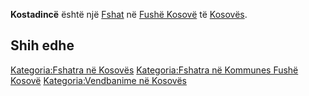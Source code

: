 {{Fshat në Kosovës
 | Emri                = Kostadincë
| sqi_N_name = Kostadincë
| sqi_N_FULL_NAME_RO = Kostadincë
| sqi_N_FULL_NAME_ND_RO = Kostadince
| sqi_N_SORT_NAME_RG = KOSTADINCE
| sqi_N_FULL_NAME_RG = Kostadincë
| sqi_N_FULL_NAME_ND_RG = Kostadince
| sqi_V_name = Konstantini
| sqi_V_FULL_NAME_RO = Konstantini
| sqi_V_FULL_NAME_ND_RO = Konstantini
| sqi_V_SORT_NAME_RG = KONSTANTINI
| sqi_V_FULL_NAME_RG = Konstantini
| sqi_V_FULL_NAME_ND_RG = Konstantini
| srp_N_name = Kostadince
| srp_N_FULL_NAME_RO = Kostadince
| srp_N_FULL_NAME_ND_RO = Kostadince
| srp_N_SORT_NAME_RG = KOSTADINCE
| srp_N_FULL_NAME_RG = Kostadince
| srp_N_FULL_NAME_ND_RG = Kostadince
| srp_NS_name = Костадинце
| srp_NS_FULL_NAME_RO = Костадинце
| srp_NS_FULL_NAME_ND_RO = Костадинце
| srp_NS_SORT_NAME_RG = КОСТАДИНЦЕ
| srp_NS_FULL_NAME_RG = Костадинце
| srp_NS_FULL_NAME_ND_RG = Костадинце
| std_V_name = Kostandinca
| std_V_FULL_NAME_RO = Kostandinca Konstantin
| std_V_FULL_NAME_ND_RO = Kostandinca Konstantin
| std_V_SORT_NAME_RG = KOSTANDINCA KONSTANTIN
| std_V_FULL_NAME_RG = Kostandinca Konstantin
| std_V_FULL_NAME_ND_RG = Kostandinca Konstantin

 | Emri (Rasa dhanore) = 
 | Figura              = 
 | Shteti              = Kosovo
 | Komuna              = Fushë Kosovë
 | Kodi postar         = 
 | Sipërfaqja          = 

 | Popullsia           = 

 | Regj. i popullsisë  = 
 | Dend. e popullsisë  = 
 | Faqja zyrtare       = 
 <!--- Koordinatat ----> 
 | Gjerësia            = 42.630278
 | Gjatësia            = 21.611111
 | Lartësia            = 
}}
'''Kostadincë''' është një [[Fshat]] në [[Fushë Kosovë]] të [[Kosovës]].

<!-- == Gjeografia == -->
<!-- == Historia == -->
<!-- == Demografia == -->
== Shih edhe ==
{{Komuna Fushë Kosovë}}
{{Kosovo-Administrata-Cung}}

[[Kategoria:Fshatra në Kosovës]]
[[Kategoria:Fshatra në Kommunes Fushë Kosovë]]
[[Kategoria:Vendbanime në Kosovës]]